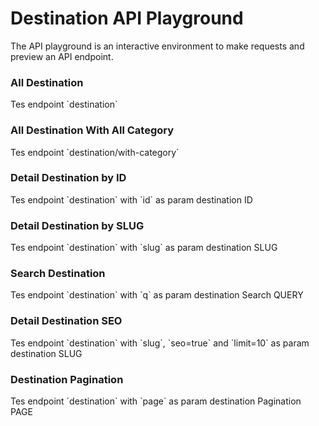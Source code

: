 
# Destination API Playground

The API playground is an interactive environment to make requests and preview an API endpoint.

### All Destination

<ApiPlayground method='GET' endpoint='destination'>
  Tes endpoint `destination`
</ApiPlayground>

### All Destination With All Category

<ApiPlayground method='GET' endpoint='destination/with-category'>
  Tes endpoint `destination/with-category`
</ApiPlayground>

### Detail Destination by ID

<ApiPlayground method='GET' endpoint='destination' param={true} paramName='id'>
  Tes endpoint `destination` with `id` as param
  <Param name='id' type='number'>
    destination ID
  </Param>
</ApiPlayground>

### Detail Destination by SLUG

<ApiPlayground method='GET' endpoint='destination' param={true} paramName='slug'>
  Tes endpoint `destination` with `slug` as param
  <Param name='slug' type='string'>
    destination SLUG
  </Param>
</ApiPlayground>

### Search Destination

<ApiPlayground method='GET' endpoint='destination' param={true} paramName='q'>
  Tes endpoint `destination` with `q` as param
  <Param name='q' type='string'>
    destination Search QUERY
  </Param>
</ApiPlayground>

### Detail Destination SEO

<ApiPlayground method='GET' endpoint='destination?seo=true&limit=10' param={true} paramName='slug'>
  Tes endpoint `destination` with `slug`, `seo=true` and `limit=10` as param
  <Param name='slug' type='string'>
    destination SLUG
  </Param>
</ApiPlayground>

### Destination Pagination

<ApiPlayground method='GET' endpoint='destination' param={true} paramName='page'>
  Tes endpoint `destination` with `page` as param
  <Param name='page' type='string'>
    destination Pagination PAGE
  </Param>
</ApiPlayground>
